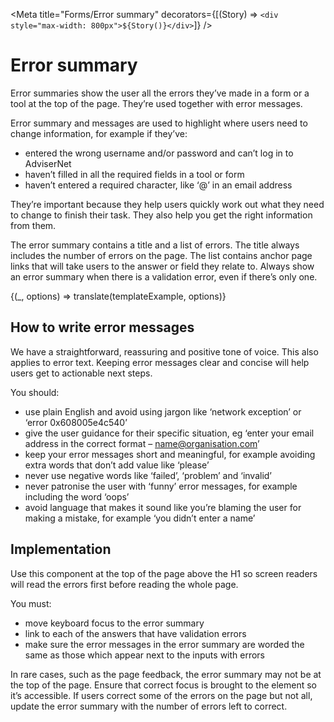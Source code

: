 
<Meta
  title="Forms/Error summary"
  decorators={[(Story) => `<div style="max-width: 800px">${Story()}</div>`]}
/>

# Error summary

Error summaries show the user all the errors they’ve made in a form or a tool at the top of the page. They’re used together with error messages.

Error summary and messages are used to highlight where users need to change information, for example if they’ve:
- entered the wrong username and/or password and can’t log in to AdviserNet
- haven’t filled in all the required fields in a tool or form
- haven’t entered a required character, like ‘@’ in an email address

They’re important because they help users quickly work out what they need to change to finish their task. They also help you get the right information from them.

The error summary contains a title and a list of errors. The title always includes the number of errors on the page. The list contains anchor page links that will take users to the answer or field they relate to.
Always show an error summary when there is a validation error, even if there’s only one.



<Preview>
  <Story
    name="Example"
    parameters={{ docs: { source: { code: templateExample.raw } } }}
  >
    {(_, options) => translate(templateExample, options)}
  </Story>
</Preview>

## How to write error messages

We have a straightforward, reassuring and positive tone of voice. This also applies to error text. Keeping error messages clear and concise will help users get to actionable next steps.  

You should:
- use plain English and avoid using jargon like ‘network exception’ or ‘error 0x608005e4c540’
- give the user guidance for their specific situation, eg ‘enter your email address in the correct format – name@organisation.com’
- keep your error messages short and meaningful, for example avoiding extra words that don’t add value like ‘please’
- never use negative words like ‘failed’, ‘problem’ and ‘invalid’
- never patronise the user with ‘funny’ error messages, for example including the word ‘oops’
- avoid language that makes it sound like you’re blaming the user for making a mistake, for example ‘you didn’t enter a name’

## Implementation

Use this component at the top of the page above the H1 so screen readers will read the errors first before reading the whole page.

You must:
- move keyboard focus to the error summary
- link to each of the answers that have validation errors
- make sure the error messages in the error summary are worded the same as those which appear next to the inputs with errors

In rare cases, such as the page feedback, the error summary may not be at the top of the page. Ensure that correct focus is brought to the element so it’s accessible.
If users correct some of the errors on the page but not all, update the error summary with the number of errors left to correct. 


